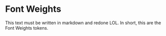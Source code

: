 
<Meta title="Tokes/Font Weights" />

# Font Weights

This text must be written in markdown and redone LOL. In short, this are the Font Weights tokens.

